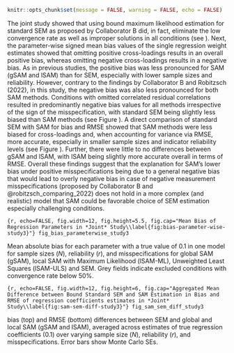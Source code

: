 \setlength{\parindent}{1.27cm}
```r
knitr::opts_chunk$set(message = FALSE, warning = FALSE, echo = FALSE)
```

The joint study showed that using bound maximum likelihood estimation for standard SEM as proposed by Collaborator B did, in fact, eliminate the low convergence rate as well as improper solutions in all conditions (see \ref{fig:convergence-study-3}). Next, the parameter-wise signed mean bias values of the single regression weight estimates showed that omitting positive cross-loadings results in an overall positive bias, whereas omitting negative cross-loadings results in a negative bias. As in previous studies, the positive bias was less pronounced for SAM (gSAM and lSAM) than for SEM, especially with lower sample sizes and reliability. However, contrary to the findings by Collaborator B and Robitzsch (2022), in this study, the negative bias was also less pronounced for both SAM methods. Conditions with omitted correlated residual correlations resulted in predominantly negative bias values for all methods irrespective of the sign of the misspecification, with standard SEM being slightly less biased than SAM methods (see Figure \ref{fig:bias-parameter-wise-study3}).
A direct comparison of standard SEM with SAM for bias and RMSE showed that SAM methods were less biased for cross-loadings and, when accounting for variance via RMSE, more accurate, especially in smaller sample sizes and indicator reliability levels (see Figure \ref{fig:sam-sem-diff-study3}). Further, there were little to no differences between gSAM and lSAM, with lSAM being slightly more accurate overall in terms of RMSE.
Overall these findings suggest that the explanation for SAM's lower bias under positive misspecifications being due to a general negative bias that would lead to overly negative bias in case of negative measurement misspecifications (proposed by Collaborator B and @robitzsch_comparing_2022) does not hold in a more complex (and realistic) model that SAM could be favorable choice of SEM estimation especially challenging conditions.

\blandscape
::: {fig-bias-parameter-wise-study3}
```{r, echo=FALSE, fig.width=12, fig.height=5.5, fig.cap="Mean Bias of Regression Parameters in *Joint* Study\\label{fig:bias-parameter-wise-study3}"}
fig_bias_parameterwise_study3
```

:::{fig-note}
\raggedright \textit{Note.} Mean absolute bias for each parameter with a true value of 0.1 in one model for sample sizes (*N*), reliability (*r*), and misspecifications for global SAM (gSAM), local SAM with Maximum Likelihood (lSAM-ML), Unweighted Least Squares (lSAM-ULS) and SEM. Grey fields indicate excluded conditions with convergence rate below 50%.
:::
:::

::: {fig-sam-sem-diff-study3}
```{r, echo=FALSE, fig.width=12, fig.height=6, fig.cap="Aggregated Mean Difference between Bound Standard SEM and SAM Estimation in Bias and RMSE of regression coefficients estimates in *Joint* Study\\label{fig:sam-sem-diff-study3}"}
fig_sam_sem_diff_study3
```

:::{fig-note}

\raggedright \textit{Note.} bias (top) and RMSE (bottom) differences between SEM and global and local SAM (gSAM and lSAM), averaged across estimates of true regression coefficients (0.1) over varying sample size (*N*), reliability (*r*), and misspecifications. Error bars show Monte Carlo SEs.
:::
:::
\elandscape
